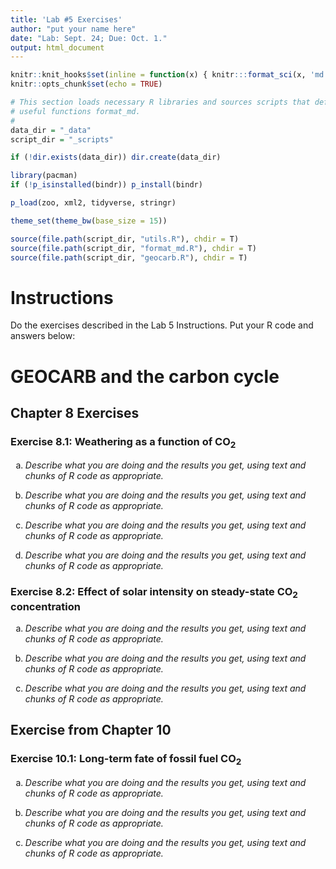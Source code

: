 ```yaml
---
title: 'Lab #5 Exercises'
author: "put your name here"
date: "Lab: Sept. 24; Due: Oct. 1."
output: html_document
---
```

```r
knitr::knit_hooks$set(inline = function(x) { knitr:::format_sci(x, 'md')})
knitr::opts_chunk$set(echo = TRUE)

# This section loads necessary R libraries and sources scripts that define 
# useful functions format_md.
# 
data_dir = "_data"
script_dir = "_scripts"

if (!dir.exists(data_dir)) dir.create(data_dir)

library(pacman)
if (!p_isinstalled(bindr)) p_install(bindr)

p_load(zoo, xml2, tidyverse, stringr)

theme_set(theme_bw(base_size = 15))

source(file.path(script_dir, "utils.R"), chdir = T)
source(file.path(script_dir, "format_md.R"), chdir = T)
source(file.path(script_dir, "geocarb.R"), chdir = T)
```
# Instructions

Do the exercises described in the Lab 5 Instructions.
Put your R code and answers below:

# GEOCARB and the carbon cycle

## Chapter 8 Exercises

### Exercise 8.1: Weathering as a function of CO~2~

a) _Describe what you are doing and the results you get, using text and chunks
   of R code as appropriate._

b) _Describe what you are doing and the results you get, using text and chunks
   of R code as appropriate._

c) _Describe what you are doing and the results you get, using text and chunks
   of R code as appropriate._

d) _Describe what you are doing and the results you get, using text and chunks
   of R code as appropriate._

### Exercise 8.2: Effect of solar intensity on steady-state CO~2~ concentration

a) _Describe what you are doing and the results you get, using text and chunks
   of R code as appropriate._

b) _Describe what you are doing and the results you get, using text and chunks
   of R code as appropriate._

c) _Describe what you are doing and the results you get, using text and chunks
   of R code as appropriate._

## Exercise from Chapter 10

### Exercise 10.1: Long-term fate of fossil fuel CO~2~

a) _Describe what you are doing and the results you get, using text and chunks
   of R code as appropriate._

b) _Describe what you are doing and the results you get, using text and chunks
   of R code as appropriate._

c) _Describe what you are doing and the results you get, using text and chunks
   of R code as appropriate._

